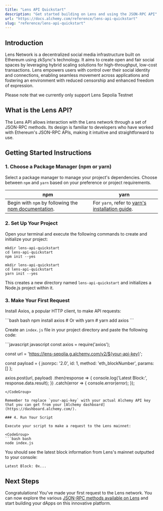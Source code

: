 ```yaml
---
title: "Lens API Quickstart"
description: "Get started building on Lens and using the JSON-RPC API"
url: "https://docs.alchemy.com/reference/lens-api-quickstart"
slug: "reference/lens-api-quickstart"
---
```


## Introduction

Lens Network is a decentralized social media infrastructure built on Ethereum using zkSync's technology. It aims to create open and fair social spaces by leveraging hybrid scaling solutions for high-throughput, low-cost transactions. Lens empowers users with control over their social identity and connections, enabling seamless movement across applications and fostering an environment with reduced censorship and enhanced freedom of expression.

<Info>
  Please note that we currently only support Lens Sepolia Testnet
</Info>

## What is the Lens API?

The Lens API allows interaction with the Lens network through a set of JSON-RPC methods. Its design is familiar to developers who have worked with Ethereum's JSON-RPC APIs, making it intuitive and straightforward to use.

## Getting Started Instructions

### 1. Choose a Package Manager (npm or yarn)

Select a package manager to manage your project's dependencies. Choose between `npm` and `yarn` based on your preference or project requirements.

| npm                                                                                                                       | yarn                                                                                                |
| ------------------------------------------------------------------------------------------------------------------------- | --------------------------------------------------------------------------------------------------- |
| Begin with `npm` by following the [npm documentation](https://docs.npmjs.com/downloading-and-installing-node-js-and-npm). | For `yarn`, refer to [yarn's installation guide](https://classic.yarnpkg.com/lang/en/docs/install). |

### 2. Set Up Your Project

Open your terminal and execute the following commands to create and initialize your project:

```
mkdir lens-api-quickstart
cd lens-api-quickstart
npm init --yes
```

```
mkdir lens-api-quickstart
cd lens-api-quickstart
yarn init --yes
```

This creates a new directory named `lens-api-quickstart` and initializes a Node.js project within it.

### 3. Make Your First Request

Install Axios, a popular HTTP client, to make API requests:

<CodeGroup>
  ```bash bash
  npm install axios
  # Or with yarn
  # yarn add axios
  ```
</CodeGroup>

Create an `index.js` file in your project directory and paste the following code:

<CodeGroup>
  ```javascript javascript
  const axios = require('axios');

  const url = 'https://lens-sepolia.g.alchemy.com/v2/${your-api-key}';

  const payload = {
    jsonrpc: '2.0',
    id: 1,
    method: 'eth_blockNumber',
    params: []
  };

  axios.post(url, payload)
    .then(response => {
      console.log('Latest Block:', response.data.result);
    })
    .catch(error => {
      console.error(error);
    });
  ```
</CodeGroup>

Remember to replace `your-api-key` with your actual Alchemy API key that you can get from your [Alchemy dashboard](https://dashboard.alchemy.com/).

### 4. Run Your Script

Execute your script to make a request to the Lens mainnet:

<CodeGroup>
  ```bash bash
  node index.js
  ```
</CodeGroup>

You should see the latest block information from Lens's mainnet outputted to your console:

```
Latest Block: 0x...
```

## Next Steps

Congratulations! You've made your first request to the Lens network. You can now explore the various [JSON-RPC methods available on Lens](/reference/lens-api-endpoints) and start building your dApps on this innovative platform.
